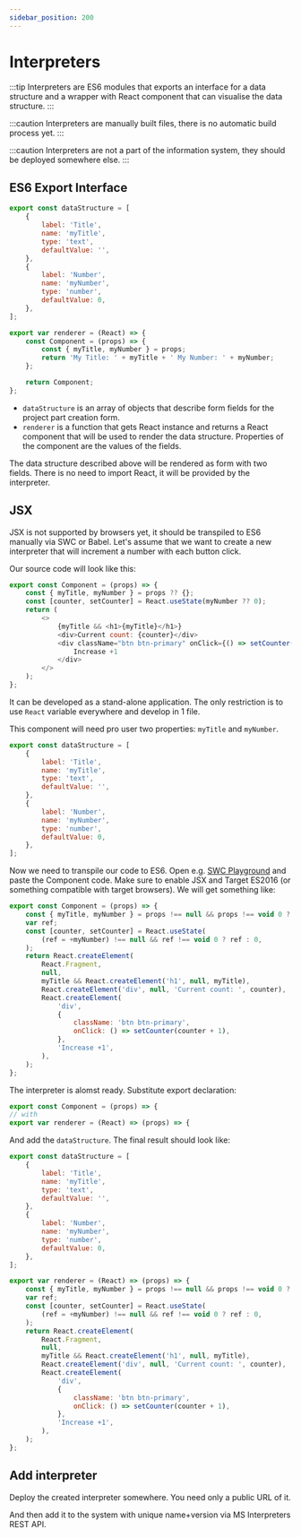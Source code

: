 ```yaml
---
sidebar_position: 200
---
```



# Interpreters

:::tip
Interpreters are ES6 modules that exports an interface for a data structure and a wrapper with React component that can visualise the data structure.
:::

:::caution
Interpreters are manually built files, there is no automatic build process yet.
:::

:::caution
Interpreters are not a part of the information system, they should be deployed somewhere else.
:::

## ES6 Export Interface

```javascript
export const dataStructure = [
	{
		label: 'Title',
		name: 'myTitle',
		type: 'text',
		defaultValue: '',
	},
	{
		label: 'Number',
		name: 'myNumber',
		type: 'number',
		defaultValue: 0,
	},
];

export var renderer = (React) => {
	const Component = (props) => {
		const { myTitle, myNumber } = props;
		return 'My Title: ' + myTitle + ' My Number: ' + myNumber;
	};

	return Component;
};
```

- `dataStructure` is an array of objects that describe form fields for the project part creation form.
- `renderer` is a function that gets React instance and returns a React component that will be used to render the data structure. Properties of the component are the values of the fields.

The data structure described above will be rendered as form with two fields. There is no need to import React, it will be provided by the interpreter.

## JSX

JSX is not supported by browsers yet, it should be transpiled to ES6 manually via SWC or Babel.
Let's assume that we want to create a new interpreter that will increment a number with each button click.

Our source code will look like this:

```javascript
export const Component = (props) => {
	const { myTitle, myNumber } = props ?? {};
	const [counter, setCounter] = React.useState(myNumber ?? 0);
	return (
		<>
			{myTitle && <h1>{myTitle}</h1>}
			<div>Current count: {counter}</div>
			<div className="btn btn-primary" onClick={() => setCounter(counter + 1)}>
				Increase +1
			</div>
		</>
	);
};
```

It can be developed as a stand-alone application. The only restriction is to use `React` variable everywhere and develop in 1 file.

This component will need pro user two properties: `myTitle` and `myNumber`.

```js
export const dataStructure = [
	{
		label: 'Title',
		name: 'myTitle',
		type: 'text',
		defaultValue: '',
	},
	{
		label: 'Number',
		name: 'myNumber',
		type: 'number',
		defaultValue: 0,
	},
];
```

Now we need to transpile our code to ES6. Open e.g. [SWC Playground](https://swc.rs/playground) and paste the Component code. Make sure to enable JSX and Target ES2016 (or something compatible with target browsers). We will get something like:

```javascript
export const Component = (props) => {
	const { myTitle, myNumber } = props !== null && props !== void 0 ? props : {};
	var ref;
	const [counter, setCounter] = React.useState(
		(ref = +myNumber) !== null && ref !== void 0 ? ref : 0,
	);
	return React.createElement(
		React.Fragment,
		null,
		myTitle && React.createElement('h1', null, myTitle),
		React.createElement('div', null, 'Current count: ', counter),
		React.createElement(
			'div',
			{
				className: 'btn btn-primary',
				onClick: () => setCounter(counter + 1),
			},
			'Increase +1',
		),
	);
};
```

The interpreter is alomst ready. Substitute export declaration:

```js
export const Component = (props) => {
// with
export var renderer = (React) => (props) => {
```

And add the `dataStructure`. The final result should look like:

```javascript
export const dataStructure = [
	{
		label: 'Title',
		name: 'myTitle',
		type: 'text',
		defaultValue: '',
	},
	{
		label: 'Number',
		name: 'myNumber',
		type: 'number',
		defaultValue: 0,
	},
];

export var renderer = (React) => (props) => {
	const { myTitle, myNumber } = props !== null && props !== void 0 ? props : {};
	var ref;
	const [counter, setCounter] = React.useState(
		(ref = +myNumber) !== null && ref !== void 0 ? ref : 0,
	);
	return React.createElement(
		React.Fragment,
		null,
		myTitle && React.createElement('h1', null, myTitle),
		React.createElement('div', null, 'Current count: ', counter),
		React.createElement(
			'div',
			{
				className: 'btn btn-primary',
				onClick: () => setCounter(counter + 1),
			},
			'Increase +1',
		),
	);
};
```

## Add interpreter

Deploy the created interpreter somewhere. You need only a public URL of it.

And then add it to the system with unique name+version via MS Interpreters REST API.
